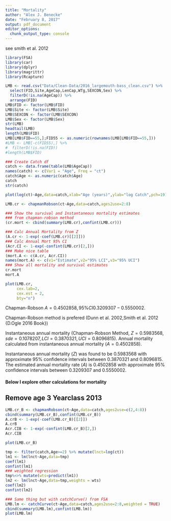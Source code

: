 ```yaml
---
title: "Mortality"
author: "Alex J. Benecke"
date: "February 8, 2017"
output: pdf_document
editor_options: 
  chunk_output_type: console
---
```


see smith et al. 2012 

```r
library(FSA)
library(car)
library(dplyr)
library(magrittr)
library(Rcapture)
```
```r
LMB <- read.csv("Data/Clean-Data/2016_largemouth-bass_clean.csv") %>%
  select(FID,Site,AgeCap,LenCap,WTg,SEXCON,Sex) %>%
  filterD(!is.na(AgeCap)) %>%
  arrange(FID)
LMB$FID <- factor(LMB$FID)
LMB$Site <- factor(LMB$Site)
LMB$SEXCON <- factor(LMB$SEXCON)
LMB$Sex <- factor(LMB$Sex)
str(LMB)
headtail(LMB)
length(LMB$FID)
LMB[LMB$FID==55,];FID55 <- as.numeric(rownames(LMB[LMB$FID==55,]))
#LMB <- LMB[-c(FID55),] %>%
#  filterD(!is.na(FID))
#length(LMB$FID)

### Create Catch df
catch <- data.frame(table(LMB$AgeCap))
names(catch) <- c(Var1 = "Age", Freq = "ct")
catch$Age <- as.numeric(catch$Age)
catch
str(catch)
```

```r
plot(log(ct)~Age,data=catch,xlab="Age (years)",ylab="log Catch",pch=19)
```


```r
LMB.cr <- chapmanRobson(ct~Age,data=catch,ages2use=2:8)

### Show the survival and Instantaneous mortality estimates 
### from chapman-robson method
(cr.mort <- cbind(summary(LMB.cr),confint(LMB.cr)))

### Calc Annual Mortality from Z
(A.cr <- 1-exp(-coef(LMB.cr)[[2]]))
### Calc Annual Mort 95% CI
(Acr.CI <- 1-exp(-confint(LMB.cr)[2,]))
### Make nice table
(mort.A <- c(A.cr, Acr.CI)) 
names(mort.A) <- c(v1="Estimate",v2="95% LCI",v3="95% UCI")
### Show all mortality and survival estimates
cr.mort
mort.A

plot(LMB.cr,
     cex.lab=2,
     cex.est = 2,
     bty="n")

```

  Chapman-Robson $A = 0.4502858, 95\% CI 0.3209307 - 0.5550002$.

Chapman-Robson method is prefered (Dunn et al. 2002,Smith et al. 2012 {D.Ogle 2016 Book})

  Instantaneous annual mortality (Chapman-Robson Method, $Z = 0.5983568, sde = 0.1078207, LCI = 0.3870321, UCI = 0.8096815$). Annual mortality calculated from instantaneous annual mortality ($A = 0.4502858$).

  Instantaneous annual mortality ($Z$) was found to be $0.5983568$ with approximate $95$\% confidence intervals between $0.3870321$ and $0.8096815$. The estimated annual mortality rate ($A$) is $0.4502858$ with approximate $95$\% confidence intervals between $0.3209307$ and $0.5550002$. 


#### Below I explore other calculations for mortality

## Remove age 3 Yearclass 2013

```r
LMB.cr_B <- chapmanRobson(ct~Age,data=catch,ages2use=c(2,4:8))
cbind(summary(LMB.cr_B),confint(LMB.cr_B))
A.crB <- 1-exp(-coef(LMB.cr_B)[[2]])
A.crB
Acr.CIB <- 1-exp(-confint(LMB.cr_B)[2,])
Acr.CIB

plot(LMB.cr_B)
```



```r
tmp <- filter(catch,Age>=2) %>% mutate(lnct=log(ct))
lm1 <- lm(lnct~Age,data=tmp)
coef(lm1)
confint(lm1)
### weighted regression
tmp%<>% mutate(wts=predict(lm1))
lm2 <- lm(lnct~Age,data=tmp,weights = wts)
coef(lm2)
confint(lm2)

### Same thing but with catchCurve() from FSA
LMB.lm <- catchCurve(ct~Age,data=catch,ages2use=2:8,weighted = TRUE)
cbind(summary(LMB.lm),confint(LMB.lm))
plot(LMB.lm)
```

